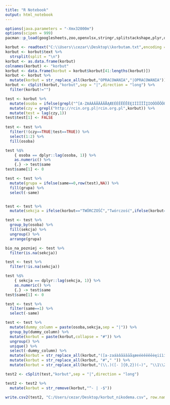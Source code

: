 ```yaml
---
title: "R Notebook"
output: html_notebook
---
```


```r
options(java.parameters = "-Xmx32000m")
options(scipen = 999)
pacman::p_load(googlesheets,zoo,openxlsx,stringr,splitstackshape,plyr,dplyr,sqldf,stringdist,fuzzyjoin,data.table,svMisc,tidyverse,RJDBC,xlsx,RJSONIO,pdftools,readtext)

korbut <- readtext("C:\\Users\\cezar\\Desktop\\korbutam.txt",encoding = "UTF-8")
korbut <- korbut$text %>% 
  strsplit(split = "\n")
korbut <- as.data.frame(korbut)
colnames(korbut) <- "korbut"
korbut <- data.frame(korbut = korbut$korbut[41:lengths(korbut)])
korbut <- korbut %>%
  mutate(korbut = str_replace_all(korbut,"OPRACOWANIA","|OPRACOWANIA"))
korbut <- cSplit(korbut,"korbut",sep = "|",direction = "long") %>%
  filter(korbut!="")

test <- korbut %>%
  mutate(osoba = ifelse(grepl("^[A-ZAÁÀÂÃÄĂĀÅĄÆEÉÈÊËĚĒĖĘIÍÌÎÏĪĮIOÓÒÔÕÖŐØŒUÚÙÛÜŰŪůYÝCĆČçDĎĐĐGĢĞKĶLŁĻNŃÑŇŅŊRŘSŚŠŞSßTŤŦÞŢ8ZŻŹŽ]{2,} [A-ZAÁÀÂÃÄĂĀÅĄÆEÉÈÊËĚĒĖĘIÍÌÎÏĪĮIOÓÒÔÕÖŐØŒUÚÙÛÜŰŪůYÝCĆČçDĎĐĐGĢĞKĶLŁĻNŃÑŇŅŊRŘSŚŠŞSßTŤŦÞŢ8ZŻŹŽ]{2,}",korbut),as.character(korbut),NA)) %>%
  mutate(czy = grepl("http://rcin.org.pl|rcin.org.pl",korbut)) %>%
  mutate(test = lag(czy,1))
test$test[1] <- FALSE
 
test <- test %>%
  filter(!(czy==TRUE|test==TRUE)) %>%
  select(1:2) %>%
  fill(osoba)

test %$%  
    { osoba == dplyr::lag(osoba, 1)} %>% 
    as.numeric() %>% 
    {.} -> test$same
test$same[1] <- 0

test <- test %>%
  mutate(grupa = ifelse(same==0,row(test),NA)) %>%
  fill(grupa) %>%
  select(-same)


test <- test %>%
  mutate(sekcja = ifelse(korbut=="TWÓRCZOŚĆ","Twórczość",ifelse(korbut=="Prace edytorskie", "Prace edytorskie", ifelse(korbut=="Listy", "Listy",ifelse(korbut=="OPRACOWANIA", "Opracowania", ifelse(korbut=="Listy i materiały", "Listy i materiały", ifelse(korbut=="Przekłady", "Przekłady", ifelse(korbut=="Utwór o autorstwie niepewnym", "Utwór o autorstwie niepewnym", ifelse(korbut=="Wydanie zbiorowe", "Wydanie zbiorowe", ifelse(korbut=="Utwory o autorstwie niepewnym", "Utwory o autorstwie niepewnym", ifelse(korbut=="Materiały", "Materiały", ifelse(korbut=="Wydania zbiorowe", "Wydania zbiorowe", ifelse(korbut=="Prace kolekcjonerskie", "Prace kolekcjonerskie", ifelse(korbut=="Utwór mylnie przypisany","Utwory mylnie przypisane", ifelse(korbut=="Wiadomości o rękopisach podają", "Wiadomości o rękopisach podają",NA)))))))))))))))

test <- test %>%
  group_by(osoba) %>%
  fill(sekcja) %>%
  ungroup() %>%
  arrange(grupa)

bio_na_pozniej <- test %>%
  filter(is.na(sekcja))

test <- test %>%
  filter(!is.na(sekcja))

test %$%  
    { sekcja == dplyr::lag(sekcja, 1)} %>% 
    as.numeric() %>% 
    {.} -> test$same
test$same[1] <- 0

test <- test %>%
  filter(same==1) %>%
  select(-same)

test <- test %>%
  mutate(dummy_column = paste(osoba,sekcja,sep = "|")) %>%
  group_by(dummy_column) %>% 
  mutate(korbut = paste(korbut,collapse = "#")) %>%
  ungroup() %>%
  unique() %>%
  select(-dummy_column) %>%
  mutate(korbut = str_replace_all(korbut,"([a-zaáàâãäăāåąæeéèêëěēėęiíìîïīįioóòôõöőøœuúùûüűūůyýcćčçdďđđgģğkķlłļnńñňņŋrřsśšşsßtťŧþţ8zżźž0-9][a-zaáàâãäăāåąæeéèêëěēėęiíìîïīįioóòôõöőøœuúùûüűūůyýcćčçdďđđgģğkķlłļnńñňņŋrřsśšşsßtťŧþţ8zżźž0-9\\)]\\.)(#)(\\d{1,2}\\.)","\\1|\\3")) %>%
  mutate(korbut = str_replace_all(korbut, "#"," ")) %>%
  mutate(korbut = str_replace_all(korbut,"(\\.)([- ]{0,2})(—)", "\\1\\2|"))

test2 <- cSplit(test,"korbut",sep = "|",direction = "long")

test2 <- test2 %>%
  mutate(korbut = str_remove(korbut,"^- | -$"))

write.csv2(test2, "C:/Users/cezar/Desktop/korbut_nikodema.csv", row.names = F, na = '', fileEncoding = 'UTF-8')
```

